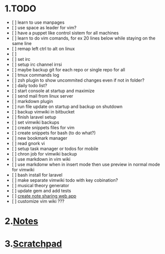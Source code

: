= 1.TODO =
* [ ] learn to use manpages
* [ ] use space as leader for vim?
* [ ] have a puppet like control sistem for all machines
* [ ] learn to do vim comands, for ex 20 lines below while staying on the same line
* [ ] remap left ctrl to alt on linux
* [ ] 
* [ ] set irc
* [ ] setup irc channel irrsi
* [ ] maybe backup git for each repo or single repo for all
* [ ] tmux commands log
* [ ] zsh plugin to show uncommited changes even if not in folder?
* [ ] daily todo list?
* [ ] start console at startup and maximize
* [ ] send mail from linux server
* [ ] markdown plugin
* [ ] run file update on startup and backup on shutdown
* [ ] backup vimwiki in bitbucket
* [ ] finish laravel setup
* [ ] set vimwiki backups
* [ ] create snippets files for vim
* [ ] create snippets for bash (to do what?)
* [ ] new bookmark manager
* [ ] read gnork vi
* [ ] setup task manager or todos for mobile
* [ ] chron job for vimwiki backup
* [ ] use markdown in vim wiki
* [ ] use markdonw when in insert mode then use preview in normal mode for vimwiki
* [ ] bash install for laravel
* [ ] make separate vimwiki todo with key cobination?
* [ ] musical theory generator
* [ ] update gem and add tests
* [ ] [[create note sharing web app]]
* [ ] customize vim wiki ???

= 2.[[Notes]] =

= 3.[[Scratchpad]] =
